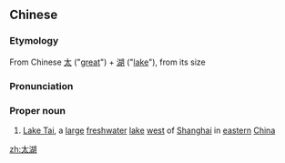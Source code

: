 ==Chinese==
{{zh-forms}}

===Etymology===
From Chinese [[太]] ("[[great]]") + [[湖]] ("[[lake]]"), from its size

===Pronunciation===
{{zh-pron
|m=Tàihú
|cat=pn
}}

===Proper noun===
{{zh-proper noun}}

# [[Lake Tai]], a [[large]] [[freshwater]] [[lake]] [[west]] of [[Shanghai]] in [[eastern]] [[China]]

[[zh:太湖]]